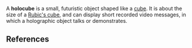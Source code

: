 {{not verified}}

A '''holocube''' is a small, futuristic object shaped like a [[cube]].  It is about the size of a [[Rubic's cube]], and can display short recorded video messages, in which a holographic object talks or demonstrates.

{{tech-stub}}

== References ==
{{unreferenced}}